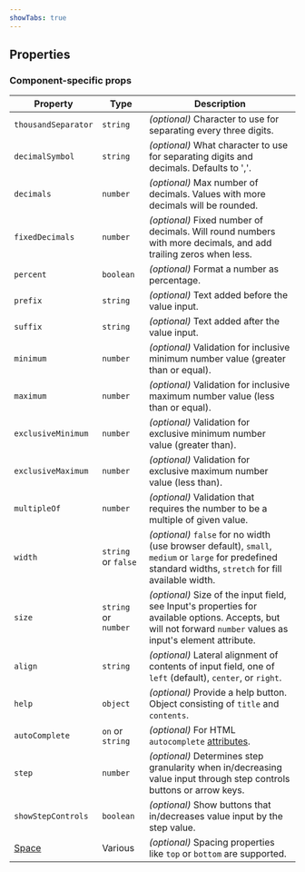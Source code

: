 ```yaml
---
showTabs: true
---
```



## Properties

### Component-specific props

| Property                                | Type                 | Description                                                                                                                                                     |
| --------------------------------------- | -------------------- | --------------------------------------------------------------------------------------------------------------------------------------------------------------- |
| `thousandSeparator`                     | `string`             | _(optional)_ Character to use for separating every three digits.                                                                                                |
| `decimalSymbol`                         | `string`             | _(optional)_ What character to use for separating digits and decimals. Defaults to ','.                                                                         |
| `decimals`                              | `number`             | _(optional)_ Max number of decimals. Values with more decimals will be rounded.                                                                                 |
| `fixedDecimals`                         | `number`             | _(optional)_ Fixed number of decimals. Will round numbers with more decimals, and add trailing zeros when less.                                                 |
| `percent`                               | `boolean`            | _(optional)_ Format a number as percentage.                                                                                                                     |
| `prefix`                                | `string`             | _(optional)_ Text added before the value input.                                                                                                                 |
| `suffix`                                | `string`             | _(optional)_ Text added after the value input.                                                                                                                  |
| `minimum`                               | `number`             | _(optional)_ Validation for inclusive minimum number value (greater than or equal).                                                                             |
| `maximum`                               | `number`             | _(optional)_ Validation for inclusive maximum number value (less than or equal).                                                                                |
| `exclusiveMinimum`                      | `number`             | _(optional)_ Validation for exclusive minimum number value (greater than).                                                                                      |
| `exclusiveMaximum`                      | `number`             | _(optional)_ Validation for exclusive maximum number value (less than).                                                                                         |
| `multipleOf`                            | `number`             | _(optional)_ Validation that requires the number to be a multiple of given value.                                                                               |
| `width`                                 | `string` or `false`  | _(optional)_ `false` for no width (use browser default), `small`, `medium` or `large` for predefined standard widths, `stretch` for fill available width.       |
| `size`                                  | `string` or `number` | _(optional)_ Size of the input field, see Input's properties for available options. Accepts, but will not forward `number` values as input's element attribute. |
| `align`                                 | `string`             | _(optional)_ Lateral alignment of contents of input field, one of `left` (default), `center`, or `right`.                                                       |
| `help`                                  | `object`             | _(optional)_ Provide a help button. Object consisting of `title` and `contents`.                                                                                |
| `autoComplete`                          | `on` or `string`     | _(optional)_ For HTML `autocomplete` [attributes](https://developer.mozilla.org/en-US/docs/Web/HTML/Attributes/autocomplete).                                   |
| `step`                                  | `number`             | _(optional)_ Determines step granularity when in/decreasing value input through step controls buttons or arrow keys.                                            |
| `showStepControls`                      | `boolean`            | _(optional)_ Show buttons that in/decreases value input by the step value.                                                                                      |
| [Space](/uilib/layout/space/properties) | Various              | _(optional)_ Spacing properties like `top` or `bottom` are supported.                                                                                           |

<DataValueReadwriteProperties type="number" />
